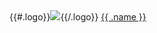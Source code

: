 
```{=html}
<div {{#.id}}id="{{.id}}"{{/.id}} class="card org h-100">
   {{#.logo}}<img src="{{.logo}}" class="card-img-top logo" alt=' '>{{/.logo}}
   <a href="community/hubs.qmd#{{.id}}" class="card-link">{{ .name }}</a>
</div>
```
